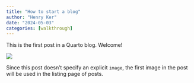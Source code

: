 ```yaml
---
title: "How to start a blog"
author: "Henry Ker"
date: "2024-05-03"
categories: [walkthrough]
---
```


This is the first post in a Quarto blog. Welcome!

![](thumbnail.jpg)

Since this post doesn't specify an explicit `image`, the first image in the post will be used in the listing page of posts.
